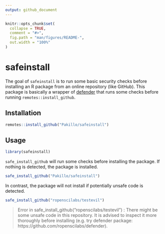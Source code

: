 ```yaml
---
output: github_document
---
```


<!-- README.md is generated from README.Rmd. Please edit that file -->

```r
knitr::opts_chunk$set(
  collapse = TRUE,
  comment = "#>",
  fig.path = "man/figures/README-",
  out.width = "100%"
)
```
# safeinstall

<!-- badges: start -->
<!-- badges: end -->

The goal of `safeinstall` is to run some basic security checks before installing an R package from an online repository (like GitHub). This package is basically a wrapper of [defender](https://github.com/ropenscilabs/defender) that runs some checks before running `remotes::install_github`. 

## Installation

``` r
remotes::install_github("Pakillo/safeinstall")
```

## Usage

```r
library(safeinstall)
```

`safe_install_github` will run some checks before installing the package. If nothing is detected, the package is installed.

```r
safe_install_github("Pakillo/safeinstall")
```

In contrast, the package will not install if potentially unsafe code is detected.

```r
safe_install_github("ropenscilabs/testevil")
```

> Error in safe_install_github("ropenscilabs/testevil") : 
  There might be some unsafe code in this repository. It is advised to inspect it more thoroughly before installing (e.g. try defender package: https://github.com/ropenscilabs/defender).
